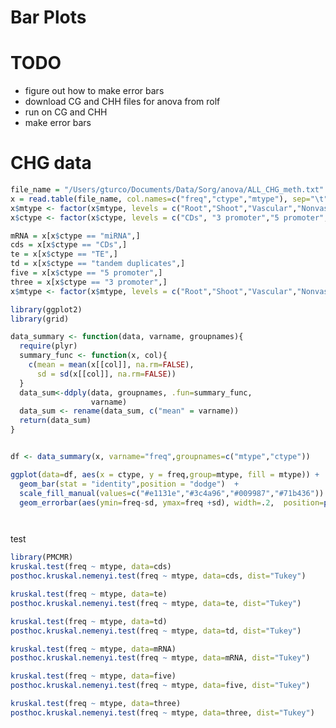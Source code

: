 Bar Plots
========================================================
TODO
=======
* figure out how to make error bars
* download CG and CHH files for anova from rolf
* run on CG and CHH
* make error bars

CHG data
============




```r
file_name = "/Users/gturco/Documents/Data/Sorg/anova/ALL_CHG_meth.txt"
x = read.table(file_name, col.names=c("freq","ctype","mtype"), sep="\t", header= FALSE)
x$mtype <- factor(x$mtype, levels = c("Root","Shoot","Vascular","Nonvascular"))
x$ctype <- factor(x$ctype, levels = c("CDs", "3 promoter","5 promoter","miRNA", "TE","tandem duplicates")) 

mRNA = x[x$ctype == "miRNA",]
cds = x[x$ctype == "CDs",]
te = x[x$ctype == "TE",]
td = x[x$ctype == "tandem duplicates",]
five = x[x$ctype == "5 promoter",]
three = x[x$ctype == "3 promoter",]
x$mtype <- factor(x$mtype, levels = c("Root","Shoot","Vascular","Nonvascular"))

```

```r

library(ggplot2)
library(grid)

data_summary <- function(data, varname, groupnames){
  require(plyr)
  summary_func <- function(x, col){
    c(mean = mean(x[[col]], na.rm=FALSE),
      sd = sd(x[[col]], na.rm=FALSE))
  }
  data_sum<-ddply(data, groupnames, .fun=summary_func,
                  varname)
  data_sum <- rename(data_sum, c("mean" = varname))
  return(data_sum)
}


df <- data_summary(x, varname="freq",groupnames=c("mtype","ctype"))

ggplot(data=df, aes(x = ctype, y = freq,group=mtype, fill = mtype)) +  
  geom_bar(stat = "identity",position = "dodge")  + 
  scale_fill_manual(values=c("#e1131e","#3c4a96","#009987","#71b436")) + 
  geom_errorbar(aes(ymin=freq-sd, ymax=freq +sd), width=.2,  position=position_dodge(.9))  + theme_classic() + theme(text=element_text(size=7), panel.margin = unit(0, "cm"), plot.margin = unit(c(0, 0, 0.01, -0.1), "cm"),axis.ticks = element_line(size = 0.1), axis.line = element_line(size = 0.1), axis.ticks.length = unit(0.05, "cm"), axis.ticks.margin =unit(0, "cm")) + xlab(NULL) + ylab("")




```


test
```r
library(PMCMR)
kruskal.test(freq ~ mtype, data=cds)
posthoc.kruskal.nemenyi.test(freq ~ mtype, data=cds, dist="Tukey")

kruskal.test(freq ~ mtype, data=te)
posthoc.kruskal.nemenyi.test(freq ~ mtype, data=te, dist="Tukey")

kruskal.test(freq ~ mtype, data=td)
posthoc.kruskal.nemenyi.test(freq ~ mtype, data=td, dist="Tukey")

kruskal.test(freq ~ mtype, data=mRNA)
posthoc.kruskal.nemenyi.test(freq ~ mtype, data=mRNA, dist="Tukey")

kruskal.test(freq ~ mtype, data=five)
posthoc.kruskal.nemenyi.test(freq ~ mtype, data=five, dist="Tukey")

kruskal.test(freq ~ mtype, data=three)
posthoc.kruskal.nemenyi.test(freq ~ mtype, data=three, dist="Tukey")


```

